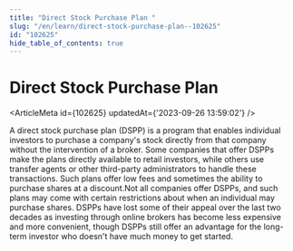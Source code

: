 ```yaml
---
title: "Direct Stock Purchase Plan "
slug: "/en/learn/direct-stock-purchase-plan--102625"
id: "102625"
hide_table_of_contents: true
---
```



# Direct Stock Purchase Plan 

<ArticleMeta id={102625} updatedAt={'2023-09-26 13:59:02'} />
<div className='border-solid border-b border-t-0 my-4 border-[var(--ifm-color-gray-300)]' />

A direct stock purchase plan (DSPP) is a program that enables individual investors to purchase a company's stock directly from that company without the intervention of a broker. Some companies that offer DSPPs make the plans directly available to retail investors, while others use transfer agents or other third-party administrators to handle these transactions. Such plans offer low fees and sometimes the ability to purchase shares at a discount.Not all companies offer DSPPs, and such plans may come with certain restrictions about when an individual may purchase shares. DSPPs have lost some of their appeal over the last two decades as investing through online brokers has become less expensive and more convenient, though DSPPs still offer an advantage for the long-term investor who doesn't have much money to get started.
